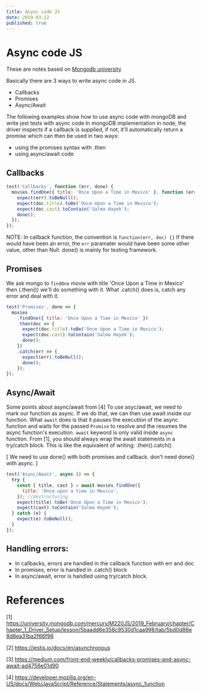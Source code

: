 ```yaml
---
title: Async code JS
date: 2019-03-22
published: true
---
```


# Async code JS

These are notes based on [Mongodb university](https://university.mongodb.com/mercury/M220JS/2019_February/chapter/Chapter_1_Driver_Setup/lesson/5baadd6e358c9530d1caa998/tab/5bd0d86e8d8ea31ba2f66f96)

Basically there are 3 ways to write async code in JS.

- Callbacks
- Promises
- Async/Await

The following examples show how to use async code with mongoDB and write jest tests with async code
In mongoDB implementation in node, the driver inspects if a callback is supplied, if not, it'll automatically return a promise which can then be used in two ways:

- using the promises syntax with .then
- using async/await code

## Callbacks

```js
test('Callbacks', function (err, done) {
  movies.findOne({ title: 'Once Upon a Time in Mexico' }, function (err, doc) {
    expect(err).toBeNull();
    expect(doc.title).toBe('Once Upon a Time in Mexico');
    expect(doc.cast).toContain('Salma Hayek');
    done();
  });
});
```

NOTE: In callback function, the convention is `function(err, doc) {}`
If there would have been an error, the `err` paramater would have been some other value, other than Null.
done() is mainly for testing framework.

## Promises

We ask mongo to `findOne` movie with title 'Once Upon a Time in Mexico' then (.then()) we'll do something with it.
What .catch() does is, catch any error and deal with it.

```js
test('Promises', done => {
  movies
    .findOne({ title: 'Once Upon a Time in Mexico' })
    .then(doc => {
      expect(doc.title).toBe('Once Upon a Time in Mexico');
      expect(doc.cast).toContain('Salma Hayek');
      done();
    })
    .catch(err => {
      expect(err).toBeNull();
      done();
    });
});
```

## Async/Await

Some points about async/await from [4]
To use asyc/await, we need to mark our function as async. If we do that, we can then use await inside our function.
What `await` does is that it pauses the execution of the async function and waits for the passed `Promise` to resolve and the resumes the async function's execution.
`await` keyword is only valid inside `async` function.
From [1], you should always wrap the await statements in a try/catch block. This is like the equivalent of writing: .then().catch()

[ We need to use done() with both promises and callback. don't need done() with async. ]

```js
test('Async/Await', async () => {
  try {
    const { title, cast } = await movies.findOne({
      title: 'Once upon a time in Mexico',
    }); //destructuring
    expect(title).toBe('Once Upon a Time in Mexico');
    expect(cast).toContain('Salma Hayek');
  } catch (e) {
    expect(e).toBeNull();
  }
});
```

## Handling errors:

- In callbacks, errors are handled in the callback function with err and doc
- In promises, error is handled in .catch() block
- In async/await, error is handled using try/catch block.

# References

[1] https://university.mongodb.com/mercury/M220JS/2019_February/chapter/Chapter_1_Driver_Setup/lesson/5baadd6e358c9530d1caa998/tab/5bd0d86e8d8ea31ba2f66f96

[2] https://jestjs.io/docs/en/asynchronous

[3] https://medium.com/front-end-weekly/callbacks-promises-and-async-await-ad4756e01d90

[4] https://developer.mozilla.org/en-US/docs/Web/JavaScript/Reference/Statements/async_function
